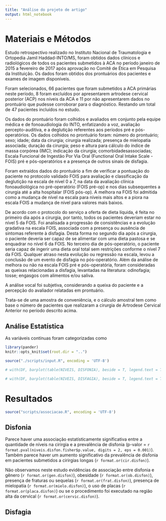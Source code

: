 ```yaml
---
title: "Análise do projeto de artigo"
output: html_notebook
---
```


# Materiais e Métodos

Estudo retrospectivo realizado no Instituto Nacional de Traumatologia e Ortopedia Jamil Haddad-INTO/MS, foram obtidos dados clínicos e radiológicos de todos os pacientes submetidos à ACA no período janeiro de 2015 a fevereiro de 2017 após aprovação no Comitê de Ética em Pesquisa da Instituição.
Os dados foram obtidos dos prontuários dos pacientes e exames de imagem disponíveis.

Foram selecionados, 66 pacientes que foram submetidos a ACA primárias neste período, 8 foram excluídos por apresentarem artrodese cervical posterior (ACP) nos níveis da ACA e 11 por não apresentarem dados no prontuário que pudesse corroborar para o diagnóstico.
Restando um total de 47 pacientes incluídos no estudo.

Os dados do prontuário foram colhidos e avaliados em conjunto pela equipe médica e de fonoaudiologia do INTO, enfatizando a voz, avaliação percepto-auditiva, e a deglutição referentes aos períodos pré e pós-operatórios.
Os dados colhidos no prontuário foram: número do prontuário; sexo; idade; data da cirurgia; cirurgia realizada; presença de mielopatia associada; duração da cirurgia; peso e altura para cálculo do índice de massa corpórea (IMC); indicação da cirurgia; comorbidadesassociadas; Escala Funcional de Ingestão Por Via Oral (Functional Oral Intake Scale - FOIS) pré e pós-operatórios e a presença de outros sinais de disfagia.

Foram extraídos dados do prontuário a fim de verificar a pontuação do paciente no protocolo validado FOIS para avaliação e classificação da deglutição na escala de nível 0 a 7, na data da avaliação clínica fonoaudiológica no pré-operatório (FOIS pré-op) e nos dias subsequentes a cirurgia até a alta hospitalar (FOIS pós-op).
A melhora na FOIS foi admitida como a mudança de nível na escala para níveis mais altos e a piora na escala FOIS a mudança de nível para valores mais baixos.

De acordo com o protocolo do serviço a oferta de dieta líquida, é feita no primeiro dia após a cirurgia, por tanto, todos os pacientes deveriam estar no nível 5 da FOIS.
Foi analisada a progressão de consistências e a evolução gradativa na escala FOIS, associada com a presença ou ausência de sintomas referente à disfagia.
Desta forma no segundo dia após a cirurgia, o paciente deveria ser capaz de se alimentar com uma dieta pastosa e se enquadrar no nível 6 da FOIS.
No terceiro dia de pós-operatório, o paciente seria capaz de ingerir uma dieta oral total sem restrições conforme o nível 7 da FOIS.
Qualquer atraso nesta evolução ou regressão na escala, levou a conclusão de um evento de disfagia no pós-operatório.
Além da análise de melhora ou não na escala FOIS pré e pós-operatória, foram consideradas as queixas relacionadas a disfagia, levantadas na literatura: odinofagia; tosse; engasgos com alimentos e/ou saliva. 

A análise vocal foi subjetiva, considerando a queixa do paciente e a percepção do avaliador relatadas em prontuário.

Trata-se de uma amostra de conveniência, e o cálculo amostral tem como base o número de pacientes que realizaram a cirurgia de Artrodese Cervical Anterior no período descrito acima.

## Análise Estatística

As variáveis contínuas foram categorizadas como 

```r
library(pander)
knitr::opts_knit$set(root.dir = "..")
```

```r
source("./scripts/input.R", encoding = 'UTF-8')

```


```r
# with(DF, barplot(table(NIVEIS, DISFONIA), beside = T, legend.text = T, main = "DISFONIA"))
```

```r
# with(DF, barplot(table(NIVEIS, DISFAGIA), beside = T, legend.text = T, main = "DISFAGIA"))
```

# Resultados

```r
source("scripts/associacao.R", encoding = 'UTF-8')
```

## Disfonia

Parece haver uma associação estatísticamente significativa entre a quantidade de níveis na cirirgia e a prevalência de disfonia (p-valor = `r format.pval(niveis.disfon.fisher$p.value, digits = 2, eps = 0.001)`).
Também parece haver um aumento significativo da prevalência de disfonia em pacientes submetidos a cirirgias longas (`r format.or(cir.disfon)`).

Não observamos neste estudo evidências de associação entre disfonia e
gênero (`r format.or(gen.disfon) `),
obesidade (`r format.or(ob.disfon)`),
presença de fraturas ou sequelas (`r format.or(frat.disfon)`),
presença de mielopatia (`r format.or(mielo.disfon)`),
o uso de placas (`r format.or(placa.disfon)`)
ou
se o procedimento foi executado na região alta da cervical (`r format.or(cervic.disfon)`).

## Disfagia

